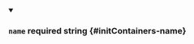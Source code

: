 
<details className="config-field" data-expandable="false" open>
<summary>

### `name` <span class="config-field-required" data-required="false">required</span> <span class="config-field-type">string</span> <span class="config-field-default"></span> <span class="config-field-enum"></span> {#initContainers-name}



</summary>



</details>
